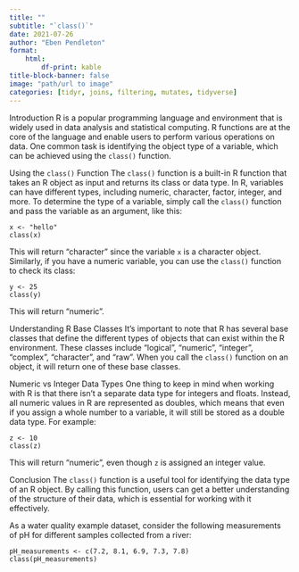 ---
title: ""
subtitle: "`class()`"
date: 2021-07-26
author: "Eben Pendleton"
format:
    html:
        df-print: kable
title-block-banner: false
image: "path/url to image"
categories: [tidyr, joins, filtering, mutates, tidyverse]
---

Introduction
R is a popular programming language and environment that is widely used in data analysis and statistical computing. R functions are at the core of the language and enable users to perform various operations on data. One common task is identifying the object type of a variable, which can be achieved using the `class()` function.

Using the `class()` Function
The `class()` function is a built-in R function that takes an R object as input and returns its class or data type. In R, variables can have different types, including numeric, character, factor, integer, and more. To determine the type of a variable, simply call the `class()` function and pass the variable as an argument, like this:

```
x <- "hello"
class(x)
```
This will return "character" since the variable `x` is a character object. Similarly, if you have a numeric variable, you can use the `class()` function to check its class:
```
y <- 25
class(y)
```
This will return "numeric".

Understanding R Base Classes
It's important to note that R has several base classes that define the different types of objects that can exist within the R environment. These classes include "logical", "numeric", "integer", "complex", "character", and "raw". When you call the `class()` function on an object, it will return one of these base classes.

Numeric vs Integer Data Types
One thing to keep in mind when working with R is that there isn't a separate data type for integers and floats. Instead, all numeric values in R are represented as doubles, which means that even if you assign a whole number to a variable, it will still be stored as a double data type. For example:
```
z <- 10
class(z)
```
This will return "numeric", even though `z` is assigned an integer value.

Conclusion
The `class()` function is a useful tool for identifying the data type of an R object. By calling this function, users can get a better understanding of the structure of their data, which is essential for working with it effectively.

As a water quality example dataset, consider the following measurements of pH for different samples collected from a river:
```
pH_measurements <- c(7.2, 8.1, 6.9, 7.3, 7.8)
class(pH_measurements)
```